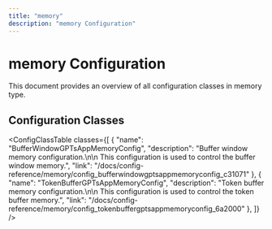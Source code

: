 ```yaml
---
title: "memory"
description: "memory Configuration"
---
```


# memory Configuration

This document provides an overview of all configuration classes in memory type.


## Configuration Classes

<ConfigClassTable classes={[
  {
    "name": "BufferWindowGPTsAppMemoryConfig",
    "description": "Buffer window memory configuration.\n\n    This configuration is used to control the buffer window memory.",
    "link": "/docs/config-reference/memory/config_bufferwindowgptsappmemoryconfig_c31071"
  },
  {
    "name": "TokenBufferGPTsAppMemoryConfig",
    "description": "Token buffer memory configuration.\n\n    This configuration is used to control the token buffer memory.",
    "link": "/docs/config-reference/memory/config_tokenbuffergptsappmemoryconfig_6a2000"
  },
]} />


